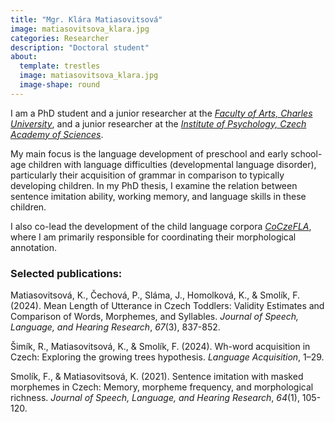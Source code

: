 ```yaml
---
title: "Mgr. Klára Matiasovitsová"
image: matiasovitsova_klara.jpg
categories: Researcher
description: "Doctoral student"
about:
  template: trestles
  image: matiasovitsova_klara.jpg
  image-shape: round
---
```

I am a PhD student and a junior researcher at the [*Faculty of Arts, Charles University*](https://www.ff.cuni.cz/), and a junior researcher at the [*Institute of Psychology, Czech Academy of Sciences*](https://psu.cas.cz/en/).

My main focus is the language development of preschool and early school-age children with language difficulties (developmental language disorder), particularly their acquisition of grammar in comparison to typically developing children. In my PhD thesis, I examine the relation between sentence imitation ability, working memory, and language skills in these children.

I also co-lead the development of the child language corpora [*CoCzeFLA*](https://coczefla.ff.cuni.cz/), where I am primarily responsible for coordinating their morphological annotation.

### Selected publications:

Matiasovitsová, K., Čechová, P., Sláma, J., Homolková, K., & Smolík, F. (2024). Mean Length of Utterance in Czech Toddlers: Validity Estimates and Comparison of Words, Morphemes, and Syllables. *Journal of Speech, Language, and Hearing Research*, *67*(3), 837-852.

Šimík, R., Matiasovitsová, K., & Smolík, F. (2024). Wh-word acquisition in Czech: Exploring the growing trees hypothesis. *Language Acquisition*, 1–29.

Smolík, F., & Matiasovitsová, K. (2021). Sentence imitation with masked morphemes in Czech: Memory, morpheme frequency, and morphological richness. *Journal of Speech, Language, and Hearing Research*, *64*(1), 105-120.
